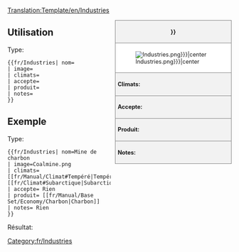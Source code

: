 [[Translation:Template/en/Industries]]
<!--
Ceci est un modèle pour les industries. '''NE PAS ÉDITER CETTE PAGE''', éditez plutôt l'article spécifique.
--><noinclude></noinclude><!--
--><div style="float:right; width:260px; font-size:90%; border:1px solid gray; background-color:#f2f2f2; margin-left:10px; margin-bottom:10px">
<div style="text-align:center; border-bottom:1px solid gray; padding:5px"><strong>{{{nom|{{PAGENAME}}}}}</strong></div>
<div style="background-color:white; padding:5px">[[File:en/{{{image|Industries.png}}}|center]]</div>
<div style="border-top:1px solid gray; padding:5px"><strong>Climats:</strong> {{{climats}}}</div>
<div style="border-top:1px solid gray; padding:5px"><strong>Accepte:</strong> {{{accepte}}}</div>
<div style="border-top:1px solid gray; padding:5px"><strong>Produit:</strong> {{{produit}}}</div>
<div style="border-top:1px solid gray; padding:5px"><strong>Notes:</strong> {{{notes|Rien}}}</div>
</div><noinclude>

{{en/-}}
==Utilisation==
Type:
<pre>{{fr/Industries| nom=
| image=
| climats=
| accepte=
| produit=
| notes=
}}</pre>

==Exemple==
Type:
<pre>{{fr/Industries| nom=Mine de charbon
| image=Coalmine.png
| climats=[[fr/Manual/Climat#Tempéré|Tempéré]], [[fr/Climat#Subarctique|Subarctique]]
| accepte= Rien
| produit= [[fr/Manual/Base Set/Economy/Charbon|Charbon]]
| notes= Rien
}}</pre>
Résultat:
{{fr/Industries| nom=Mine de charbon
| image=Coalmine.png
| climats=[[fr/Manual/Climat#Tempéré|Tempéré]], [[fr/Manual/Climat#Subarctique|Subarctique]]
| accepte= Rien
| produit= [[fr/Manual/Base Set/Economy/Charbon|Charbon]]
| notes= Rien
}}
</noinclude><includeonly>
[[Category:fr/Industries]]</includeonly>